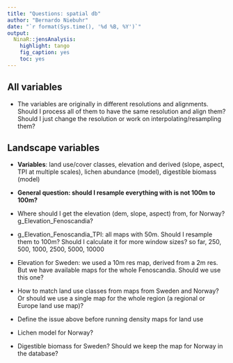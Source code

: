 ```yaml
---
title: "Questions: spatial db"
author: "Bernardo Niebuhr"
date: "`r format(Sys.time(), '%d %B, %Y')`"
output: 
  NinaR::jensAnalysis:
    highlight: tango
    fig_caption: yes
    toc: yes
---
```


## All variables

- The variables are originally in different resolutions and alignments. Should I process all of them to have
the same resolution and align them?
Should I just change the resolution or work on interpolating/resampling them?

## Landscape variables

- **Variables**: land use/cover classes, elevation and derived (slope, aspect, TPI at multiple scales), 
lichen abundance (model), digestible biomass (model)

- **General question: should I resample everything with is not 100m to 100m?**

- Where should I get the elevation (dem, slope, aspect) from, for Norway? g_Elevation_Fenoscandia?

- g_Elevation_Fenoscandia_TPI: all maps with 50m. Should I resample them to 100m?
Should I calculate it for more window sizes? so far, 250, 500, 1000, 2500, 5000, 10000

- Elevation for Sweden: we used a 10m res map, derived from a 2m res. But we have available maps for the whole
Fenoscandia. Should we use this one?

- How to match land use classes from maps from Sweden and Norway? 
Or should we use a single map for the whole region (a regional or Europe land use map)?

- Define the issue above before running density maps for land use

- Lichen model for Norway?
- Digestible biomass for Sweden? Should we keep the map for Norway in the database?


